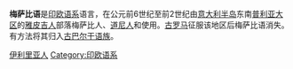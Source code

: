 {{Unreferenced|time=2021-03-04T09:24:50+00:00}}
'''梅萨比语'''是[[印欧语系|印欧语系]]语言，在公元前6世纪至前2世纪由[[意大利半岛|意大利半岛]]东南[[普利亚大区|普利亚大区]]的[[雅皮吉人|雅皮吉人]]部落梅萨比人、[[道尼人|道尼人]]和{{le|普切蒂人|Peucetians}}使用。[[古罗马|古罗马]]征服该地区后梅萨比语消失。有方法将其归入[[古巴尔干语族|古巴尔干语族]]。

[[Category:伊利里亚人|]]
[[Category:印欧语系|Category:印欧语系]]